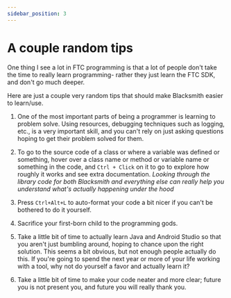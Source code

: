 ```yaml
---
sidebar_position: 3
---
```


# A couple random tips

One thing I see a lot in FTC programming is that a lot of people don't take the time to really
learn programming- rather they just learn the FTC SDK, and don't go much deeper.

Here are just a couple very random tips that should make Blacksmith easier to learn/use.

1. One of the most important parts of being a programmer is learning to problem solve. Using resources,
debugging techniques such as logging, etc., is a very important skill, and you can't rely on just asking
questions hoping to get their problem solved for them.

2. To go to the source code of a class or where a variable was defined or something, hover over a class
name or method or variable name or something in the code, and `Ctrl + Click` on it to go to explore
how roughly it works and see extra documentation. *Looking through the library code for both
Blacksmith and everything else can really help you understand what's actually happening under
the hood*

3. Press `Ctrl+Alt+L` to auto-format your code a bit nicer if you can't be bothered to do it yourself.

4. Sacrifice your first-born child to the programming gods.

5. Take a little bit of time to actually learn Java and Android Studio so that you aren't just bumbling
around, hoping to chance upon the right solution. This seems a bit obvious, but not enough people
actually do this. If you're going to spend the next year or more of your life working with a tool,
why not do yourself a favor and actually learn it?

6. Take a little bit of time to make your code neater and more clear; future you is not present you,
and future you will really thank you.
